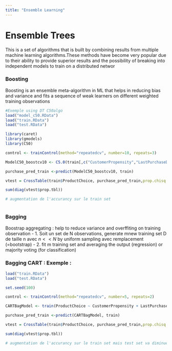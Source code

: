 ```yaml
---
title: "Ensemble Learning"
---
```


# **Ensemble Trees**
This is a set of algorithms that is built by combining results from multiple machine learning algorithms.These methods have become very popular due to their ability to provide superior results and the possibility of breaking into independent models to train on a distributed networ

### Boosting
Boosting is an ensemble meta-algorithm in ML that helps in reducing bias and variance and fits a sequence of weak learners on different weighted training observations

```r
#Exemple using DT C50algo
load("model_c50.RData")
load("train.RData")
load("test.RData")

library(caret)
library(gmodels)
library(C50)

control <- trainControl(method="repeatedcv", number=10, repeats=3)

ModelC50_boostcv10 <- C5.0(train[,c("CustomerPropensity","LastPurchaseDuration","MembershipPoints")], train[,"ProductChoice"], trials = 10)

purchase_pred_train <-predict(ModelC50_boostcv10, train)

vtest = CrossTable(train$ProductChoice, purchase_pred_train,prop.chisq =FALSE, prop.c =FALSE, prop.r =FALSE, dnn =c('actual default', 'predicted default'))

sum(diag(vtest$prop.tbl))

# augmentation de l'accurancy sur le train set



```

### Bagging
Boostrap aggregating : help to reduce variance and overffiting on training observation
    - 1. Soit un set de N observations, generate mnew training set D de taille n avec $n << N$ by uniform sampling avec remplacement (=bootstrap)
    - 2. fit m training set and averaging the output (regression) or majority voting (for classification)

### Bagging CART  : Exemple : 
```r
load("train.RData")
load("test.RData")

set.seed(100)

control <- trainControl(method="repeatedcv", number=5, repeats=2)

CARTBagModel <- train(ProductChoice ~ CustomerPropensity + LastPurchaseDuration + MembershipPoints, data=train, method="treebag", trControl=control)

purchase_pred_train <-predict(CARTBagModel, train)

vtest = CrossTable(train$ProductChoice, purchase_pred_train,prop.chisq =FALSE, prop.c =FALSE, prop.r =FALSE, dnn =c('actual default', 'predicted default'))

sum(diag(vtest$prop.tbl))

# augmentation de l'accurancy sur le train set mais test set va diminuer et probleme d'overfitting


```

